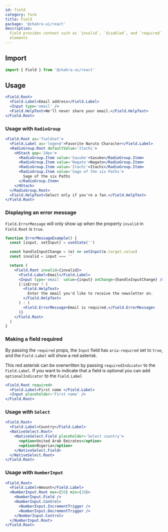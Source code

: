 ```yaml
---
id: field
category: form
title: Field
package: '@chakra-ui/react'
description:
  Field provides context such as `invalid`, `disabled`, and `required` to form
  elements
---
```


## Import

```js
import { Field } from '@chakra-ui/react'
```

## Usage

```jsx
<Field.Root>
  <Field.Label>Email address</Field.Label>
  <Input type='email' />
  <Field.HelpText>We'll never share your email.</Field.HelpText>
</Field.Root>
```

### Usage with `RadioGroup`

```jsx
<Field.Root as='fieldset'>
  <Field.Label as='legend'>Favorite Naruto Character</Field.Label>
  <RadioGroup.Root defaultValue='Itachi'>
    <HStack gap='24px'>
      <RadioGroup.Item value='Sasuke'>Sasuke</RadioGroup.Item>
      <RadioGroup.Item value='Nagato'>Nagato</RadioGroup.Item>
      <RadioGroup.Item value='Itachi'>Itachi</RadioGroup.Item>
      <RadioGroup.Item value='Sage of the six Paths'>
        Sage of the six Paths
      </RadioGroup.Item>
    </HStack>
  </RadioGroup.Root>
  <Field.HelpText>Select only if you're a fan.</Field.HelpText>
</Field.Root>
```

### Displaying an error message

`Field.ErrorMessage` will only show up when the property `invalid` in
`Field.Root` is `true`.

```jsx
function ErrorMessageExample() {
  const [input, setInput] = useState('')

  const handleInputChange = (e) => setInput(e.target.value)
  const invalid = input === ''

  return (
    <Field.Root invalid={invalid}>
      <Field.Label>Email</Field.Label>
      <Input type='email' value={input} onChange={handleInputChange} />
      {!isError ? (
        <Field.HelpText>
          Enter the email you'd like to receive the newsletter on.
        </Field.HelpText>
      ) : (
        <Field.ErrorMessage>Email is required.</Field.ErrorMessage>
      )}
    </Field.Root>
  )
}
```

### Making a field required

By passing the `required` props, the `Input` field has `aria-required` set to
`true`, and the `Field.Label` will show a red asterisk.

This red asterisk can be overwritten by passing `requiredIndicator` to the
`Field.Label`. If you want to indicate that a field is optional you can add
`optionalIndicator` to the `Field.Label`

```jsx
<Field.Root required>
  <Field.Label>First name </Field.Label>
  <Input placeholder='First name' />
</Field.Root>
```

### Usage with `Select`

```jsx
<Field.Root>
  <Field.Label>Country</Field.Label>
  <NativeSelect.Root>
    <NativeSelect.Field placeholder='Select country'>
      <option>United Arab Emirates</option>
      <option>Nigeria</option>
    </NativeSelect.Field>
  </NativeSelect.Root>
</Field.Root>
```

### Usage with `NumberInput`

```jsx
<Field.Root>
  <Field.Label>Amount</Field.Label>
  <NumberInput.Root max={50} min={10}>
    <NumberInput.Field />
    <NumberInput.Control>
      <NumberInput.IncrementTrigger />
      <NumberInput.DecrementTrigger />
    </NumberInput.Control>
  </NumberInput.Root>
</Field.Root>
```
